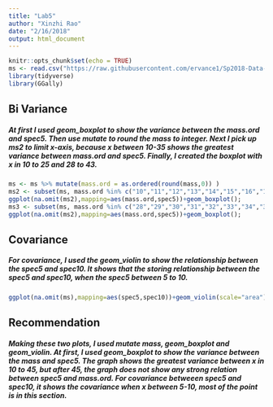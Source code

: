 ```yaml
---
title: "Lab5"
author: "Xinzhi Rao"
date: "2/16/2018"
output: html_document
---
```


```r
knitr::opts_chunk$set(echo = TRUE)
ms <- read.csv("https://raw.githubusercontent.com/ervance1/Sp2018-Data-Science-repo/master/ms.csv") 
library(tidyverse)
library(GGally)
```

## Bi Variance

##### At first I used geom_boxplot to show the variance between the mass.ord and spec5. Then use mutate to round the mass to integer. Next I pick up ms2 to limit x-axis, because x between 10-35 shows the greatest variance between mass.ord and spec5. Finally, I created the boxplot with x in 10 to 25 and 28 to 43.

```r
ms <- ms %>% mutate(mass.ord = as.ordered(round(mass,0)) )
ms2 <- subset(ms, mass.ord %in% c("10","11","12","13","14","15","16","17","18","19","20","21","22","23","24","25"))
ggplot(na.omit(ms2),mapping=aes(mass.ord,spec5))+geom_boxplot();
ms3 <- subset(ms, mass.ord %in% c("28","29","30","31","32","33","34","35","36","37","38","39","40","41","42","43"))
ggplot(na.omit(ms2),mapping=aes(mass.ord,spec5))+geom_boxplot();
```

## Covariance
##### For covariance, I used the geom_violin to show the relationship between the spec5 and spec10. It shows that the storing relationship between the spec5 and spec10, when the spec5 between 5 to 10.


```r
ggplot(na.omit(ms),mapping=aes(spec5,spec10))+geom_violin(scale="area")
```

## Recommendation
##### Making these two plots, I used mutate mass, geom_boxplot and geom_violin. At first, I used geom_boxplot to show the variance between the mass and spec5. The graph shows the greatest variance between x in 10 to 45, but after 45, the graph does not show any strong relation between spec5 and mass.ord. For covariance betweeen spec5 and spec10, it shows the covariance when x between 5-10, most of the point is in this section.
